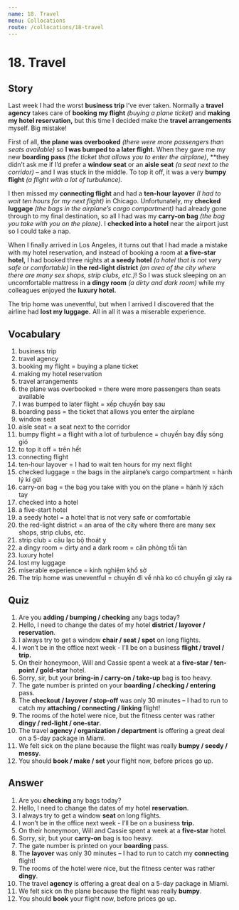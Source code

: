 ```yaml
---
name: 18. Travel
menu: Collocations
route: /collocations/18-travel
---
```


# 18. Travel

## Story

Last week I had the worst **business trip** I’ve ever taken. Normally a **travel agency** takes care of **booking my flight** *(buying a plane ticket)* and **making my hotel reservation,** but this time I decided make the **travel arrangements** myself. Big mistake! 

First of all, **the plane was overbooked** *(there were more passengers than seats available)* so **I was bumped to a later flight.** When they gave me my new **boarding pass** *(the ticket that allows you to enter the airplane)*, **they didn’t ask me if I’d prefer a **window seat** or an **aisle seat** *(a seat next to the corridor)* – and I was stuck in the middle. To top it off, it was a very **bumpy flight** *(a flight with a lot of turbulence).*

I then missed my **connecting flight** and had a **ten-hour layover** *(I had to wait ten hours for my next flight)* in Chicago. Unfortunately, my **checked luggage** *(the bags in the airplane’s cargo compartment)* had already gone through to my final destination, so all I had was my **carry-on bag** *(the bag you take with you on the plane)*. I **checked into a hotel** near the airport just so I could take a nap. 

When I finally arrived in Los Angeles, it turns out that I had made a mistake with my hotel reservation, and instead of booking a room at **a five-star hotel,** I had booked three nights at **a seedy hotel** *(a hotel that is not very safe or comfortable)* in **the red-light district** *(an area of the city where there are many sex shops, strip clubs, etc.)*! So I was stuck sleeping on an uncomfortable mattress in **a dingy room** *(a dirty and dark room)* while my colleagues enjoyed the **luxury hotel.**

The trip home was uneventful, but when I arrived I discovered that the airline had **lost my luggage.** All in all it was a miserable experience.

## Vocabulary

1. business trip
2. travel agency
3. booking my flight = buying a plane ticket
4. making my hotel reservation
5. travel arrangements
6. the plane was overbooked = there were more passengers than seats available
7. I was bumped to later flight = xếp chuyến bay sau
8. boarding pass = the ticket that allows you enter the airplane
9. window seat
10. aisle seat = a seat next to the corridor
11. bumpy flight = a flight with a lot of turbulence = chuyến bay đầy sóng gió
12. to top it off = trên hết
13. connecting flight 
14. ten-hour layover = I had to wait ten hours for my next flight
15. checked luggage = the bags in the airplane’s cargo compartment = hành lý kí gửi
16. carry-on bag = the bag you take with you on the plane = hành lý xách tay
17. checked into a hotel
18. a five-start hotel
19. a seedy hotel = a hotel that is not very safe or comfortable
20. the red-light district = an area of the city where there are many sex shops, strip clubs, etc.
21. strip club = câu lạc bộ thoát y
22. a dingy room = dirty and a dark room = căn phòng tồi tàn
23. luxury hotel
24. lost my luggage 
25. miserable experience = kinh nghiệm khổ sở
26. The trip home was uneventful = chuyến đi về nhà ko có chuyển gì xảy ra

## Quiz

1. Are you **adding / bumping / checking** any bags today? 
2. Hello, I need to change the dates of my hotel **district / layover / reservation**. 
3. I always try to get a window **chair / seat / spot** on long flights. 
4. I won’t be in the office next week - I’ll be on a business **flight / travel / trip.**
5. On their honeymoon, Will and Cassie spent a week at a **five-star / ten-point / gold-star** hotel. 
6. Sorry, sir, but your **bring-in / carry-on / take-up** bag is too heavy. 
7. The gate number is printed on your **boarding / checking / entering** pass. 
8. The **checkout / layover / stop-off** was only 30 minutes – I had to run to catch my **attaching / connecting / linking** flight! 
9. The rooms of the hotel were nice, but the fitness center was rather **dingy / red-light / one-star**. 
10. The travel **agency / organization / department** is offering a great deal on a 5-day package in Miami. 
11. We felt sick on the plane because the flight was really **bumpy / seedy / messy**. 
12. You should **book / make / set** your flight now, before prices go up. 

## Answer

1. Are you **checking** any bags today? 
2. Hello, I need to change the dates of my hotel **reservation**. 
3. I always try to get a window **seat** on long flights. 
4. I won’t be in the office next week - I’ll be on a business **trip.**
5. On their honeymoon, Will and Cassie spent a week at a **five-star** hotel. 
6. Sorry, sir, but your **carry-on** bag is too heavy. 
7. The gate number is printed on your **boarding** pass. 
8. The **layover** was only 30 minutes – I had to run to catch my **connecting** flight! 
9. The rooms of the hotel were nice, but the fitness center was rather **dingy**.
10. The travel **agency** is offering a great deal on a 5-day package in Miami. 
11. We felt sick on the plane because the flight was really **bumpy**. 
12. You should **book** your flight now, before prices go up. 